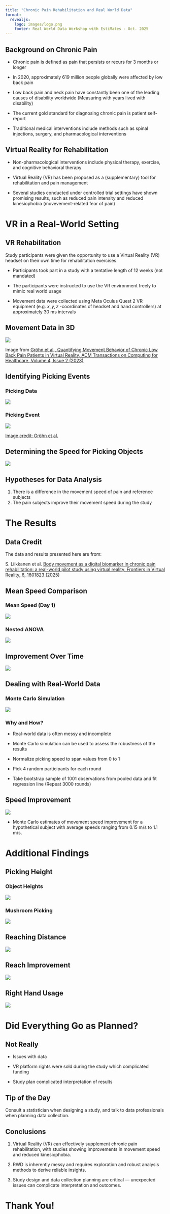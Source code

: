 ```yaml
---
title: "Chronic Pain Rehabilitation and Real World Data"
format: 
  revealjs:
    logo: images/logo.png
    footer: Real World Data Workshop with EstiMates - Oct. 2025
---
```


## Background on Chronic Pain

::: {.incremental}

- Chronic pain is defined as pain that persists or recurs for 3 months or longer

- In 2020, approximately 619 million people globally were affected by low back pain

- Low back pain and neck pain have constantly been one of the leading causes of disability worldwide (Measuring with years lived with disability)

- The current gold standard for diagnosing chronic pain is patient self-report

- Traditional medical interventions include methods such as spinal injections, surgery, and pharmacological interventions

:::

## Virtual Reality for Rehabilitation

::: {.incremental}

- Non-pharmacological interventions include physical therapy, exercise, and cognitive behavioral therapy

- Virtual Reality (VR) has been proposed as a (supplementary) tool for rehabilitation and pain management

- Several studies conducted under controlled trial settings have shown promising results, such as reduced pain intensity and reduced kinesiophobia (movevement-related fear of pain)

:::

# VR in a Real-World Setting

## VR Rehabilitation {background-image="./images/VR_testing.png" background-size="cover" background-repeat="no-repeat" background-color="black" background-opacity="0.5"}

Study participants were given the opportunity to use a Virtual Reality (VR) headset on their own time for rehabilitation exercises.


::: {.incremental}

- Participants took part in a study with a tentative length of 12 weeks (not mandated) 

- The participants were instructed to use the VR environment freely to mimic real world usage

- Movement data were collected using Meta Oculus Quest 2 VR equipment (e.g. $x,y,z$ -coordinates of headset and hand controllers) at approximately 30 ms intervals

:::

## Movement Data in 3D {.smaller}

![](images/health-2022-0051-f02.jpg)

::: aside

Image from [Gröhn et al., Quantifying Movement Behavior of Chronic Low Back Pain Patients in Virtual Reality, ACM Transactions on Computing for Healthcare, Volume 4, Issue 2 (2023)](https://doi.org/10.1145/3582487)

:::

## Identifying Picking Events

::: {.panel-tabset}

### Picking Data

![](./images/pick_exercise-1.png)

### Picking Event

![](./images/health-2022-0051-f01.jpg)


[Image credit: Gröhn et al.](https://doi.org/10.1145/3582487)


:::

## Determining the Speed for Picking Objects

![](./images/speed_data-1.png)

## Hypotheses for Data Analysis

1. There is a difference in the movement speed of pain and reference subjects
1. The pain subjects improve their movement speed during the study


# The Results {background-image="./images/VR_testing2.png" background-size="cover" background-repeat="no-repeat" background-color="black" background-opacity="0.5"}

## Data Credit

The data and results presented here are from:

S. Liikkanen et al. [Body movement as a digital biomarker in chronic pain rehabilitation: a real-world pilot study using virtual reality, Frontiers in Virtual Reality, 6, 1601823 (2025)](https://doi.org/10.3389/frvir.2025.1601823)


## Mean Speed Comparison

::: {.panel-tabset}

### Mean Speed (Day 1)


![](https://www.frontiersin.org/files/Articles/1601823/frvir-06-1601823-HTML-r1/image_m/frvir-06-1601823-g002.jpg)


### Nested ANOVA

![](https://www.frontiersin.org/files/Articles/1601823/frvir-06-1601823-HTML-r1/image_m/frvir-06-1601823-t003.jpg)


:::

## Improvement Over Time

![](https://www.frontiersin.org/files/Articles/1601823/frvir-06-1601823-HTML-r1/image_m/frvir-06-1601823-g003.jpg)

## Dealing with Real-World Data

::: {.panel-tabset}

### Monte Carlo Simulation

![](https://www.frontiersin.org/files/Articles/1601823/frvir-06-1601823-HTML-r1/image_m/frvir-06-1601823-g004.jpg)

### Why and How? {.smaller}

- Real-world data is often messy and incomplete

- Monte Carlo simulation can be used to assess the robustness of the results

- Normalize picking speed to span values from 0 to 1

- Pick 4 random participants for each round

- Take bootstrap sample of 1001 observations from pooled data and fit regression line (Repeat 3000 rounds)

:::

## Speed Improvement

![](https://www.frontiersin.org/files/Articles/1601823/frvir-06-1601823-HTML-r1/image_m/frvir-06-1601823-t004.jpg)

- Monte Carlo estimates of movement speed improvement for a hypothetical subject with average speeds ranging from 0.15 m/s to 1.1 m/s.

# Additional Findings

## Picking Height

::: {.panel-tabset}

### Object Heights

![](https://www.frontiersin.org/files/Articles/1601823/frvir-06-1601823-HTML-r1/image_m/frvir-06-1601823-g006.jpg)

### Mushroom Picking

![](https://www.frontiersin.org/files/Articles/1601823/frvir-06-1601823-HTML-r1/image_m/frvir-06-1601823-g007.jpg)

:::

## Reaching Distance

![](https://www.frontiersin.org/files/Articles/1601823/frvir-06-1601823-HTML-r1/image_m/frvir-06-1601823-g008.jpg)

## Reach Improvement

![](https://www.frontiersin.org/files/Articles/1601823/frvir-06-1601823-HTML-r1/image_m/frvir-06-1601823-g009.jpg)

## Right Hand Usage

![](https://www.frontiersin.org/files/Articles/1601823/frvir-06-1601823-HTML-r1/image_m/frvir-06-1601823-g001.jpg)

# Did Everything Go as Planned?

## Not Really

- Issues with data

- VR platform rights were sold during the study which complicated funding

- Study plan complicated interpretation of results

::: {.callout-tip}
## Tip of the Day

Consult a statistician when designing a study, and talk to data professionals when planning data collection.
:::



## Conclusions

::: {.incremental}

1. Virtual Reality (VR) can effectively supplement chronic pain rehabilitation, with studies showing improvements in movement speed and reduced kinesiophobia.

1. RWD is inherently messy and requires exploration and robust analysis methods to derive reliable insights.

1. Study design and data collection planning are critical — unexpected issues can complicate interpretation and outcomes.

:::


# Thank You! {background-image="./images/VR_testing3.png" background-size="cover" background-repeat="no-repeat" background-color="black" background-opacity="0.5"}